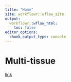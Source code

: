 ```yaml
---
title: "Home"
site: workflowr::wflow_site
output:
  workflowr::wflow_html:
    toc: false
editor_options:
  chunk_output_type: console
---
```




# Multi-tissue 

[link](https://sq-96.github.io/multigroup_ctwas_analysis/multi_tissue.html)
